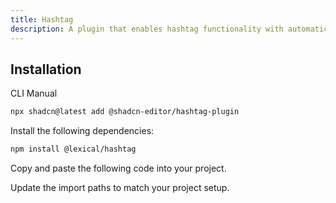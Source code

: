 ```yaml
---
title: Hashtag
description: A plugin that enables hashtag functionality with automatic detection and styling.
---
```


<ComponentPreview
  name="hashtag-plugin-demo"
  className="[&_.preview>[data-orientation=vertical]]:sm:max-w-[70%]"
  description="A plugin that enables hashtag functionality with automatic detection and styling."
/>

## Installation

<Tabs defaultValue="cli">

<TabsList>
  <TabsTrigger value="cli">CLI</TabsTrigger>
  <TabsTrigger value="manual">Manual</TabsTrigger>
</TabsList>

<TabsContent value="cli">

```bash
npx shadcn@latest add @shadcn-editor/hashtag-plugin
```

</TabsContent>

<TabsContent value="manual">

<Steps>

<Step>Install the following dependencies:</Step>

```bash
npm install @lexical/hashtag
```

<Step>Copy and paste the following code into your project.</Step>

<ComponentSource name="hashtag-plugin" />

<Step>Update the import paths to match your project setup.</Step>

</Steps>

</TabsContent>

</Tabs>
